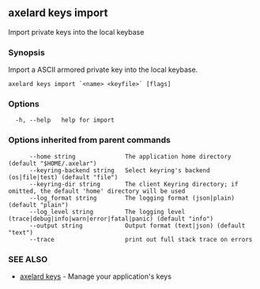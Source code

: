 ## axelard keys import

Import private keys into the local keybase

### Synopsis

Import a ASCII armored private key into the local keybase.

```
axelard keys import `<name> <keyfile>` [flags]
```

### Options

```
  -h, --help   help for import
```

### Options inherited from parent commands

```
      --home string              The application home directory (default "$HOME/.axelar")
      --keyring-backend string   Select keyring's backend (os|file|test) (default "file")
      --keyring-dir string       The client Keyring directory; if omitted, the default 'home' directory will be used
      --log_format string        The logging format (json|plain) (default "plain")
      --log_level string         The logging level (trace|debug|info|warn|error|fatal|panic) (default "info")
      --output string            Output format (text|json) (default "text")
      --trace                    print out full stack trace on errors
```

### SEE ALSO

- [axelard keys](/cli-docs/v0_32_0/axelard_keys) - Manage your application's keys
